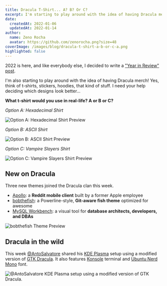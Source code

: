 ```yaml
---
title: Dracula T-Shirt... A? B? Or C?
excerpt: I'm starting to play around with the idea of having Dracula merch! Now I need your help deciding which designs look better.
date:
  createdAt: 2022-01-06
  updatedAt: 2022-01-14
author:
  name: Zeno Rocha
  avatar: https://github.com/zenorocha.png?size=48
coverImage: /images/blog/dracula-t-shirt-a-b-or-c-a.png
highlighted: false
---
```


2022 is here, and like everybody else, I decided to write a ["Year in Review" post](/blog/2021-year-in-review).

I'm also starting to play around with the idea of having Dracula merch! Yes, think of t-shirts, stickers, hoodies, that kind of stuff. I need your help deciding which designs look better...

**What t-shirt would you use in real-life? A or B or C?**

_Option A: Hexadecimal Shirt_

![Option A: Hexadecimal Shirt Preview](/images/blog/dracula-t-shirt-a-b-or-c-a.png)

_Option B: ASCII Shirt_

![Option B: ASCII Shirt Preview](/images/blog/dracula-t-shirt-a-b-or-c-b.png)

_Option C: Vampire Slayers Shirt_

![Option C: Vampire Slayers Shirt Preview](/images/blog/dracula-t-shirt-a-b-or-c-c.png)

## New on Dracula

Three new themes joined the Dracula clan this week.

- [Apollo](/apollo): a **Reddit mobile client** built by a former Apple employee
- [bobthefish](/bobthefish): a Powerline-style, **Git-aware fish theme** optimized for awesome
- [MySQL Workbench](/mysql-workbench): a visual tool for **database architects, developers, and DBAs**

![bobthefish Theme Preview](/images/blog/dracula-t-shirt-a-b-or-c-d.png)

## Dracula in the wild

This week [@AntoSalvatore](https://www.reddit.com/r/unixporn/comments/rpanqw/kde_plasma_i_made_a_new_dracula_theme_because_the/) shared his [KDE Plasma](https://kde.org/plasma-desktop/) setup using a modified version of [GTK Dracula](/gtk). It also features [Konsole](/konsole) terminal and [Ubuntu Nerd Mono](https://www.nerdfonts.com/font-downloads) font.

![@AntoSalvatore KDE Plasma setup using a modified version of GTK Dracula.](/images/blog/dracula-t-shirt-a-b-or-c-e.png)
